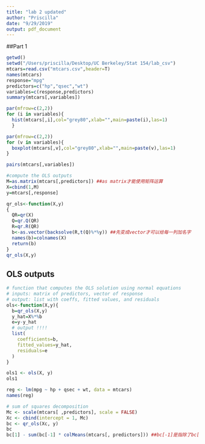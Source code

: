 ```yaml
---
title: "lab 2 updated"
author: "Priscilla"
date: "9/29/2019"
output: pdf_document
---
```

##Part 1
```r
getwd()
setwd("/Users/priscilla/Desktop/UC Berkeley/Stat 154/lab_csv")
mtcars=read.csv("mtcars.csv",header=T)
names(mtcars)
response="mpg"
predictors=c("hp","qsec","wt")
variables=c(response,predictors)
summary(mtcars[,variables])

```

```r
par(mfrow=c(2,2))
for (i in variables){
  hist(mtcars[,i],col="grey80",xlab="",main=paste(i),las=1)
  }
```
```r
par(mfrow=c(2,2))
for (v in variables){
  boxplot(mtcars[,v],col="grey80",xlab="",main=paste(v),las=1)
} 
```

```r
pairs(mtcars[,variables])
```

```r
#compute the OLS outputs
M=as.matrix(mtcars[,predictors]) ##as matrix才能使用矩阵运算
X=cbind(1,M)
y=mtcars[,response]

qr_ols<-function(X,y)
{
  QR=qr(X)
  Q=qr.Q(QR)
  R=qr.R(QR)
  b<-as.vector(backsolve(R,t(Q)%*%y)) ##先变成vector才可以给每一列加名字
  names(b)=colnames(X)
  return(b)
}
qr_ols(X,y)
```
## OLS outputs
```r
# function that computes the OLS solution using normal equations 
# inputs: matrix of predictors, vector of response
# output: list with coeffs, fitted values, and residuals
ols<-function(X,y){
  b=qr_ols(X,y)
  y_hat=X%*%b
  e=y-y_hat
  # output !!!!
  list(
    coefficients=b,
    fitted_values=y_hat,
    residuals=e
  )
}

ols1 <- ols(X, y)
ols1

reg <- lm(mpg ~ hp + qsec + wt, data = mtcars)
names(reg)
```

```r
# sum of squares decomposition
Mc <- scale(mtcars[ ,predictors], scale = FALSE) 
Xc <- cbind(intercept = 1, Mc)
bc <- qr_ols(Xc, y) 
bc
bc[1] - sum(bc[-1] * colMeans(mtcars[, predictors])) ##bc[-1]是指除了bc[1]以外的所有

```

